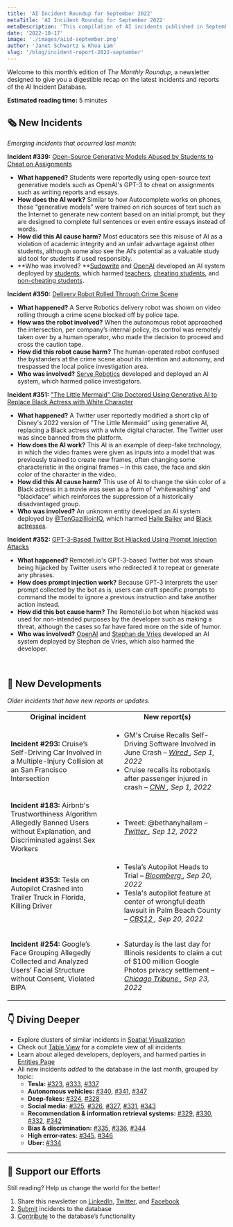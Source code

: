 ```yaml
---
title: 'AI Incident Roundup for September 2022'
metaTitle: 'AI Incident Roundup for September 2022'
metaDescription: 'This compilation of AI incidents published in September of 2022 highlights emerging incidents and provides a digest of recent additions to the database.'
date: '2022-10-17'
image: './images/aiid-september.png'
author: 'Janet Schwartz & Khoa Lam'
slug: '/blog/incident-report-2022-september'
---
```


Welcome to this month’s edition of _The Monthly Roundup_, a newsletter designed to give you a digestible recap on the latest incidents and reports of the AI Incident Database.

**Estimated reading time:** 5 minutes

## 🗞️ New Incidents

_Emerging incidents that occurred last month:_

**Incident #339:** [Open-Source Generative Models Abused by Students to Cheat on Assignments](/cite/339)

* **What happened?** Students were reportedly using open-source text generative models such as OpenAI's GPT-3 to cheat on assignments such as writing reports and essays.
* **How does the AI work?** Similar to how Autocomplete works on phones, these “generative models” were trained on rich sources of text such as the Internet to generate new content based on an initial prompt, but they are designed to complete full sentences or even entire essays instead of words.
* **How did this AI cause harm?** Most educators see this misuse of AI as a violation of academic integrity and an unfair advantage against other students, although some also see the AI’s potential as a valuable study aid tool for students if used responsibly.
* **Who was involved? **[Sudowrite](/entities/sudowrite) and [OpenAI](/entities/openai) developed an AI system deployed by [students](/entities/students), which harmed [teachers](/entities/teachers), [cheating students](/entities/cheating-students), and [non-cheating students](/entities/non-cheating-students).

**Incident #350:** [Delivery Robot Rolled Through Crime Scene](/cite/350)

* **What happened?** A Serve Robotics delivery robot was shown on video rolling through a crime scene blocked off by police tape.
* **How was the robot involved?** When the autonomous robot approached the intersection, per company’s internal policy, its control was remotely taken over by a human operator, who made the decision to proceed and cross the caution tape.
* **How did this robot cause harm?** The human-operated robot confused the bystanders at the crime scene about its intention and autonomy, and trespassed the local police investigation area.
* **Who was involved?** [Serve Robotics](/entities/serve-robotics) developed and deployed an AI system, which harmed police investigators.

**Incident #351:** ["The Little Mermaid" Clip Doctored Using Generative AI to Replace Black Actress with White Character](/cite/351)

* **What happened?** A Twitter user reportedly modified a short clip of Disney's 2022 version of "The Little Mermaid” using generative AI, replacing a Black actress with a white digital character. The Twitter user was since banned from the platform.
* **How does the AI work?** This AI is an example of deep-fake technology, in which the video frames were given as inputs into a model that was previously trained to create new frames, often changing some characteristic in the original frames – in this case, the face and skin color of the character in the video.
* **How did this AI cause harm?** This use of AI to change the skin color of a Black actress in a movie was seen as a form of “whitewashing” and “blackface” which reinforces the suppression of a historically disadvantaged group.
* **Who was involved?** An unknown entity developed an AI system deployed by [@TenGazillioinIQ](/entities/@tengazillioiniq), which harmed [Halle Bailey](/entities/halle-bailey) and [Black actresses](/entities/black-actresses).

**Incident #352:** [GPT-3-Based Twitter Bot Hijacked Using Prompt Injection Attacks](/cite/352)

* **What happened?** Remoteli.io's GPT-3-based Twitter bot was shown being hijacked by Twitter users who redirected it to repeat or generate any phrases.
* **How does prompt injection work?** Because GPT-3 interprets the user prompt collected by the bot as is, users can craft specific prompts to command the model to ignore a previous instruction and take another action instead.
* **How did this bot cause harm?** The Remoteli.io bot when hijacked was used for non-intended purposes by the developer such as making a threat, although the cases so far have fared more on the side of humor.
* **Who was involved?** [OpenAI](/entities/openai) and [Stephan de Vries](/entities/stephan-de-vries) developed an AI system deployed by Stephan de Vries, which also harmed the developer.

<br/>

## 📎 New Developments

_Older incidents that have new reports or updates._

<table className="border-1 border-gray-200 my-4">
  <tr>
    <td align="center">
      <strong>Original incident</strong>
    </td>
    <td align="center">
      <strong>New report(s)</strong>
    </td>
  </tr>
  <tr>
    <td className="align-top border-1 border-gray-200 px-4 py-2">
      <strong>Incident #293: </strong>
      <Link to="/cite/293">
        Cruise’s Self-Driving Car Involved in a Multiple-Injury Collision at an San Francisco Intersection
      </Link>
    </td>
    <td className="align-top border-1 border-gray-200 px-4 py-2">
      <ul className="pl-0">
        <li>
          GM's Cruise Recalls Self-Driving Software Involved in June Crash – 
          <em>
            <a href="https://www.wired.com/story/gms-cruise-recalls-self-driving-software-involved-in-june-crash/">
              Wired
            </a>,
            Sep 1, 2022
          </em>
        </li>
        <li>
          Cruise recalls its robotaxis after passenger injured in crash – 
          <em>
            <a href="https://www.cnn.com/2022/09/01/business/cruise-robotaxi-recall/index.html">
              CNN
            </a>,
            Sep 1, 2022
          </em>
        </li>
      </ul>
   </td>
  </tr>
  <tr>
    <td className="align-top border-1 border-gray-200 px-4 py-2">
      <strong>Incident #183:</strong>
      <Link to="/cite/183">
        Airbnb's Trustworthiness Algorithm Allegedly Banned Users without Explanation, and Discriminated against Sex Workers
      </Link>
    </td>
    <td className="align-top border-1 border-gray-200 px-4 py-2">
      <ul className="pl-0">
        <li>
          Tweet: @bethanyhallam – 
          <em>
            <a href="https://twitter.com/bethanyhallam/status/1569484512266194944">
              Twitter
            </a>,
            Sep 12, 2022
          </em>
        </li>
      </ul>
    </td>
  </tr>
  <tr>
    <td className="align-top border-1 border-gray-200 px-4 py-2">
      <strong>Incident #353:</strong>
      <Link to="/cite/353">
        Tesla on Autopilot Crashed into Trailer Truck in Florida, Killing Driver
      </Link>
    </td>
    <td className="align-top border-1 border-gray-200 px-4 py-2">
      <ul className="pl-0">
        <li>
          Tesla’s Autopilot Heads to Trial – 
          <em>
            <a href="https://www.bloomberg.com/news/articles/2022-09-13/tesla-trial-on-fatal-florida-crash-to-test-musk-autopilot-claims">
              Bloomberg
            </a>, 
            Sep 20, 2022
          </em>
        </li>
        <li>
          Tesla's autopilot feature at center of wrongful death lawsuit in Palm Beach County – 
          <em>
            <a href="https://cbs12.com/news/local/tesla-crash-lawsuit-jeremy-banner-delray-beach-model-3-sr7-richard-wood-elon-musk-firstfleet-september">
              CBS12
            </a>,
            Sep 20, 2022
          </em>
        </li>
      </ul>
    </td>
  </tr>
  <tr>
    <td className="align-top border-1 border-gray-200 px-4 py-2">
      <strong>Incident #254:</strong>
      <Link to="/cite/254">
        Google’s Face Grouping Allegedly Collected and Analyzed Users’ Facial Structure without Consent, Violated BIPA
      </Link>
    </td>
    <td className="align-top border-1 border-gray-200 px-4 py-2">
      <ul className="pl-0">
        <li>
          Saturday is the last day for Illinois residents to claim a cut of $100 million Google Photos privacy settlement – 
          <em>
            <a href="https://www.chicagotribune.com/business/ct-biz-google-bipa-settlement-claim-deadline-20220923-engws4owujbnjc6ixwuflrh77a-story.html">
              Chicago Tribune
            </a>, 
            Sep 23, 2022
          </em>
        </li>
      </ul>
    </td>
  </tr>
</table>

## 👇 Diving Deeper

* Explore clusters of similar incidents in [Spatial Visualization](/summaries/spatial)
* Check out [Table View](/apps/incidents) for a complete view of all incidents
* Learn about alleged developers, deployers, and harmed parties in [Entities Page](/entities)
* All new incidents _added_ to the database in the last month, grouped by topic:
    - **Tesla:** [#323](/cite/323), [#333](/cite/333), [#337](/cite/337)
    - **Autonomous vehicles:** [#340](/cite/340), [#341](/cite/341), [#347](/cite/347)
    - **Deep-fakes:** [#324](/cite/324), [#328](/cite/328)
    - **Social media:** [#325](/cite/325), [#326](/cite/326), [#327](/cite/327), [#331](/cite/331), [#343](/cite/343)
    - **Recommendation & information retrieval systems:** [#329](/cite/329), [#330](/cite/330), [#332](/cite/332), [#342](/cite/342)
    - **Bias & discrimination:** [#335](/cite/335), [#336](/cite/336), [#344](/cite/344)
    - **High error-rates:** [#345](/cite/345), [#346](/cite/346)
    - **Uber:** [#334](/cite/334)

<hr className="my-4"/>

## 🦾 Support our Efforts

Still reading? Help us change the world for the better!

1. Share this newsletter on [LinkedIn](https://www.linkedin.com/company/responsible-ai-collaborative), [Twitter](https://twitter.com/IncidentsDB), and [Facebook](https://www.facebook.com/IncidentsDB)
2. [Submit](/apps/submit) incidents to the database
3. [Contribute](https://github.com/responsible-ai-collaborative/aiid) to the database’s functionality

